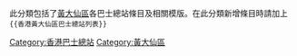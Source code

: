 此分類包括了[[黃大仙區|黃大仙區]]各巴士總站條目及相關模版。在此分類新增條目時請加上<code><nowiki>{{香港黃大仙區巴士總站列表}}</nowiki></code>
[[Category:香港巴士總站|Category:香港巴士總站]]
[[Category:黃大仙區|Category:黃大仙區]]